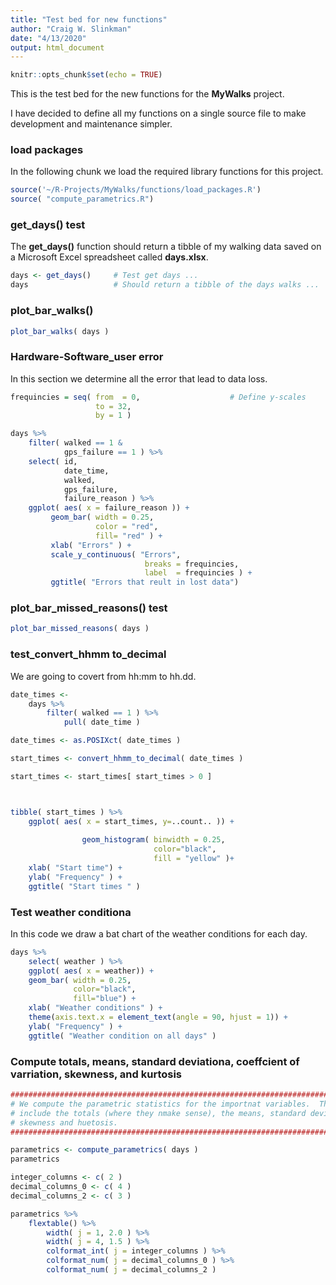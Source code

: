 ```yaml
---
title: "Test bed for new functions"
author: "Craig W. Slinkman"
date: "4/13/2020"
output: html_document
---
```


```r
knitr::opts_chunk$set(echo = TRUE)
```

This is the test bed for the new functions for the **MyWalks** project.  

I have decided to define all my functions on a single source file to make development and
maintenance simpler.

### load packages

In the following chunk we load the required library functions for this project.

```r


source('~/R-Projects/MyWalks/functions/load_packages.R')
source( "compute_parametrics.R")

```


### get_days()  test

The **get_days()** function should return a tibble of my walking data saved on a Microsoft Excel spreadsheet called **days.xlsx**.  

```r
days <- get_days()     # Test get days ...
days                   # Should return a tibble of the days walks ...
```


### plot_bar_walks()

```r
plot_bar_walks( days ) 
```

### Hardware-Software_user error

In this section we determine all the error that lead to data loss.

```r

frequincies = seq( from  = 0,                    # Define y-scales
                   to = 32, 
                   by = 1 )

days %>%
    filter( walked == 1 & 
            gps_failure == 1 ) %>% 
    select( id,
            date_time,
            walked,
            gps_failure,
            failure_reason ) %>% 
    ggplot( aes( x = failure_reason )) +
         geom_bar( width = 0.25,
                   color = "red",
                   fill= "red" ) +
         xlab( "Errors" ) +
         scale_y_continuous( "Errors", 
                              breaks = frequincies,
                              label  = frequincies ) +
         ggtitle( "Errors that reult in lost data")
```


### plot_bar_missed_reasons() test

```r
plot_bar_missed_reasons( days )
```

### test_convert_hhmm to_decimal

We are going to covert from hh:mm to hh.dd.

```r
date_times <- 
    days %>% 
        filter( walked == 1 ) %>% 
            pull( date_time )

date_times <- as.POSIXct( date_times )

start_times <- convert_hhmm_to_decimal( date_times )

start_times <- start_times[ start_times > 0 ]



tibble( start_times ) %>% 
    ggplot( aes( x = start_times, y=..count.. )) +
                
                geom_histogram( binwidth = 0.25,
                                color="black",
                                fill = "yellow" )+
    xlab( "Start time") +
    ylab( "Frequency" ) +
    ggtitle( "Start times " )

```

###  Test weather conditiona

In this code we draw a bat chart of the weather conditions for each day.

```r

days %>% 
    select( weather ) %>% 
    ggplot( aes( x = weather)) +
    geom_bar( width = 0.25,
              color="black",
              fill="blue") +
    xlab( "Weather conditions" ) +
    theme(axis.text.x = element_text(angle = 90, hjust = 1)) +
    ylab( "Frequency" ) +
    ggtitle( "Weather condition on all days" )

```


### Compute totals, means, standard deviationa, coeffcient of varriation, skewness, and kurtosis

```r

###############################################################################
# We compute the parametric statistics for the importnat variables.  These
# include the totals (where they nmake sense), the means, standard deviations,
# skewness and huetosis.
###############################################################################

parametrics <- compute_parametrics( days ) 
parametrics

integer_columns <- c( 2 )
decimal_columns_0 <- c( 4 )
decimal_columns_2 <- c( 3 )

parametrics %>%
    flextable() %>% 
        width( j = 1, 2.0 ) %>%
        width( j = 4, 1.5 ) %>% 
        colformat_int( j = integer_columns ) %>% 
        colformat_num( j = decimal_columns_0 ) %>% 
        colformat_num( j = decimal_columns_2 ) 
 



```


